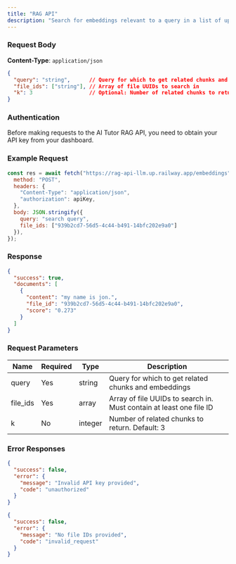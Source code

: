```yaml
---
title: "RAG API"
description: "Search for embeddings relevant to a query in a list of uploaded files."
---
```


### Request Body

**Content-Type**: `application/json`

```json
{
  "query": "string",      // Query for which to get related chunks and embeddings
  "file_ids": ["string"], // Array of file UUIDs to search in
  "k": 3                  // Optional: Number of related chunks to return (default: 3)
}
```

### Authentication

Before making requests to the AI Tutor RAG API, you need to obtain your API key from your dashboard.

### Example Request

```javascript
const res = await fetch("https://rag-api-llm.up.railway.app/embeddings", {
  method: "POST",
  headers: {
    "Content-Type": "application/json",
    "authorization": apiKey,
  },
  body: JSON.stringify({
    query: "search query",
    file_ids: ["939b2cd7-56d5-4c44-b491-14bfc202e9a0"]
  }),
});
```

### Response

```json
{
  "success": true,
  "documents": [
    {
      "content": "my name is jon.",
      "file_id": "939b2cd7-56d5-4c44-b491-14bfc202e9a0",
      "score": "0.273"
    }
  ]
}
```

### Request Parameters

| Name      | Required | Type    | Description                                                         |
| --------- | -------- | ------- | ------------------------------------------------------------------- |
| query     | Yes      | string  | Query for which to get related chunks and embeddings                |
| file\_ids | Yes      | array   | Array of file UUIDs to search in. Must contain at least one file ID |
| k         | No       | integer | Number of related chunks to return. Default: 3                      |

### Error Responses

```json
{
  "success": false,
  "error": {
    "message": "Invalid API key provided",
    "code": "unauthorized"
  }
}
```

```json
{
  "success": false,
  "error": {
    "message": "No file IDs provided",
    "code": "invalid_request"
  }
}
```